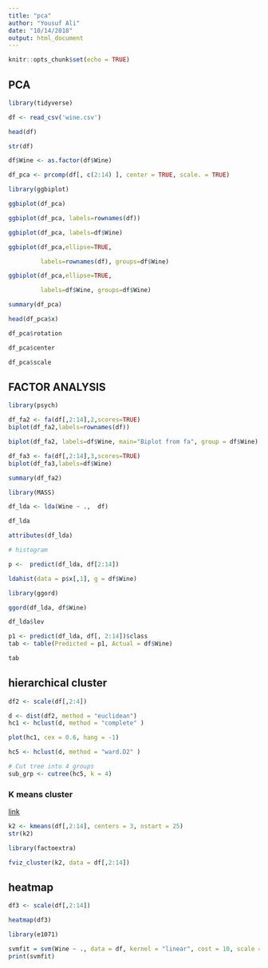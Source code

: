```yaml
---
title: "pca"
author: "Yousuf Ali"
date: "10/14/2018"
output: html_document
---
```


```r
knitr::opts_chunk$set(echo = TRUE)
```

## PCA

```r
library(tidyverse)
```

```r
df <- read_csv('wine.csv')
```

```r
head(df)
```


```r
str(df)
```

```r
df$Wine <- as.factor(df$Wine)
```


```r
df_pca <- prcomp(df[, c(2:14) ], center = TRUE, scale. = TRUE)

```

```r
library(ggbiplot)

```

```r
ggbiplot(df_pca)

```

```r
ggbiplot(df_pca, labels=rownames(df))
```

```r
ggbiplot(df_pca, labels=df$Wine)
```

```r
ggbiplot(df_pca,ellipse=TRUE, 

         labels=rownames(df), groups=df$Wine)
```



```r
ggbiplot(df_pca,ellipse=TRUE, 

         labels=df$Wine, groups=df$Wine)
```

```r
summary(df_pca)
```

```r
head(df_pca$x)
```

```r
df_pca$rotation
```

```r
df_pca$center
```

```r
df_pca$scale
```

## FACTOR ANALYSIS



```r
library(psych)
```




```r
df_fa2 <- fa(df[,2:14],2,scores=TRUE)
biplot(df_fa2,labels=rownames(df))
```

```r
biplot(df_fa2, labels=df$Wine, main="Biplot from fa", group = df$Wine)
```


```r
df_fa3 <- fa(df[,2:14],3,scores=TRUE)
biplot(df_fa3,labels=df$Wine)
```

```r
summary(df_fa2)
```


```r
library(MASS)
```


```r
df_lda <- lda(Wine ~ .,  df)
```

```r
df_lda
```

```r
attributes(df_lda)
```

```r
# histogram

p <-  predict(df_lda, df[2:14])
```

```r
ldahist(data = p$x[,1], g = df$Wine)
```

```r
library(ggord)
```



```r
ggord(df_lda, df$Wine)
```

```r
df_lda$lev

```

```r
p1 <- predict(df_lda, df[, 2:14])$class
tab <- table(Predicted = p1, Actual = df$Wine)
```

```r
tab
```

## hierarchical cluster

```r
df2 <- scale(df[,2:4])
```

```r
d <- dist(df2, method = "euclidean")
hc1 <- hclust(d, method = "complete" )

```

```r
plot(hc1, cex = 0.6, hang = -1)
```

```r
hc5 <- hclust(d, method = "ward.D2" )

# Cut tree into 4 groups
sub_grp <- cutree(hc5, k = 4)

```

### K means cluster

[link](https://uc-r.github.io/kmeans_clustering)

```r
k2 <- kmeans(df[,2:14], centers = 3, nstart = 25)
str(k2)
```

```r
library(factoextra)
```

```r
fviz_cluster(k2, data = df[,2:14])
```

## heatmap

```r
df3 <- scale(df[,2:14])
```

```r
heatmap(df3)
```

```r
library(e1071)
```

```r

svmfit = svm(Wine ~ ., data = df, kernel = "linear", cost = 10, scale = FALSE)
print(svmfit)
```




